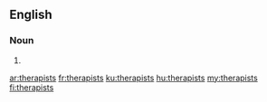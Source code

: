==English==

===Noun===
{{head|en|noun plural form}}

# {{plural of|therapist|lang=en}}

[[ar:therapists]]
[[fr:therapists]]
[[ku:therapists]]
[[hu:therapists]]
[[my:therapists]]
[[fi:therapists]]